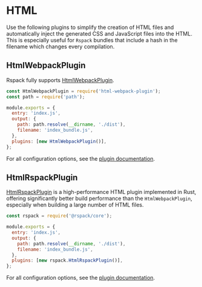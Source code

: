 # HTML

Use the following plugins to simplify the creation of HTML files and automatically inject the generated CSS and JavaScript files into the HTML.
This is especially useful for `Rspack` bundles that include a hash in the filename which changes every compilation.

## HtmlWebpackPlugin

Rspack fully supports [HtmlWebpackPlugin](https://github.com/jantimon/html-webpack-plugin).

```js title="rspack.config.js"
const HtmlWebpackPlugin = require('html-webpack-plugin');
const path = require('path');

module.exports = {
  entry: 'index.js',
  output: {
    path: path.resolve(__dirname, './dist'),
    filename: 'index_bundle.js',
  },
  plugins: [new HtmlWebpackPlugin()],
};
```

For all configuration options, see the [plugin documentation](https://github.com/jantimon/html-webpack-plugin#options).

## HtmlRspackPlugin

[HtmlRspackPlugin](/plugins/rspack/html-rspack-plugin) is a high-performance HTML plugin implemented in Rust, offering significantly better build performance than the `HtmlWebpackPlugin`, especially when building a large number of HTML files.

```js title="rspack.config.js"
const rspack = require('@rspack/core');

module.exports = {
  entry: 'index.js',
  output: {
    path: path.resolve(__dirname, './dist'),
    filename: 'index_bundle.js',
  },
  plugins: [new rspack.HtmlRspackPlugin()],
};
```

For all configuration options, see the [plugin documentation](/plugins/rspack/html-rspack-plugin).
